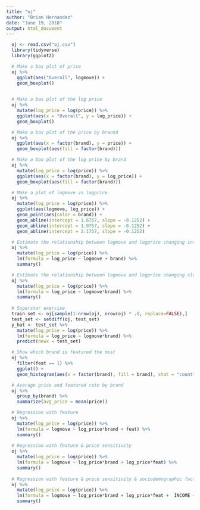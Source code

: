 ```yaml
---
title: "oj"
author: "Brian Hernandez"
date: "June 19, 2018"
output: html_document
---
```


```r
  oj <- read.csv("oj.csv")
  library(tidyverse)
  library(ggplot2)

```

``` r

  # Make a box plot of price
  oj %>%
    ggplot(aes("Overall", logmove)) +
    geom_boxplot()
  
```

``` r
  
  # Make a box plot of the log price
  oj %>%
    mutate(log_price = log(price)) %>%
    ggplot(aes(x = "Overall", y = log_price)) +
    geom_boxplot()

```

``` r
  
  # Make a box plot of the price by brannd
  oj %>%
    ggplot(aes(x = factor(brand), y = price)) +
    geom_boxplot(aes(fill = factor(brand)))

```

``` r
  
  # Make a box plot of the log price by brand
  oj %>%
    mutate(log_price = log(price)) %>%
    ggplot(aes(x = factor(brand), y = log_price)) +
    geom_boxplot(aes(fill = factor(brand)))

```

``` r

  # Make a plot of logmove vs logprice
  oj %>%
    mutate(log_price = log(price)) %>%
    ggplot(aes(logmove, log_price)) +
    geom_point(aes(color = brand)) +
    geom_abline(intercept = 1.6757, slope = -0.1252) +
    geom_abline(intercept = 1.9757, slope = -0.1252) +
    geom_abline(intercept = 2.1757, slope = -0.1252)

```

``` r
  
  # Estimate the relationship between logmove and logprice changing intercepts
  oj %>%
    mutate(log_price = log(price)) %>%
    lm(formula = log_price ~ logmove + brand) %>%
    summary()

  # Estimate the relationship between logmove and logprice changing slopes
  oj %>%
    mutate(log_price = log(price)) %>%
    lm(formula = log_price ~ logmove*brand) %>%
    summary()
  
  # Superstar exercise
  train_set <- oj[sample(1:nrow(oj), nrow(oj) * .8, replace=FALSE),]
  test_set <- setdiff(oj, test_set)
  y_hat <- test_set %>% 
    mutate(log_price = log(price)) %>%
    lm(formula = log_price ~ logmove*brand) %>%
    predict(newx = test_set)

```

``` r

  # Show which brand is featured the most
  oj %>%
    filter(feat == 1) %>%
    ggplot() + 
    geom_histogram(aes(x = factor(brand), fill = brand), stat = "count")

  # Average price and featured rate by brand
  oj %>%
    group_by(brand) %>%
    summarize(avg_price = mean(price))

  # Regression with feature
  oj %>%
    mutate(log_price = log(price)) %>%
    lm(formula = logmove ~ log_price*brand + feat) %>%
    summary()
  
  # Regression with feature & price sensitivity
  oj %>%
    mutate(log_price = log(price)) %>%
    lm(formula = logmove ~ log_price*brand + log_price*feat) %>%
    summary()
  
  # Regression with feature & price sensitivity & sociodemographic factors
  oj %>%
    mutate(log_price = log(price)) %>%
    lm(formula = logmove ~ log_price*brand + log_price*feat +  INCOME + AGE60) %>%
    summary()
  
```